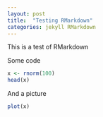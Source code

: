```yaml
---
layout: post
title:  "Testing RMarkdown"
categories: jekyll RMarkdown
---
```


This is a test of RMarkdown

Some code

```r
x <- rnorm(100)
head(x)
```

And a picture

```r
plot(x)
```
